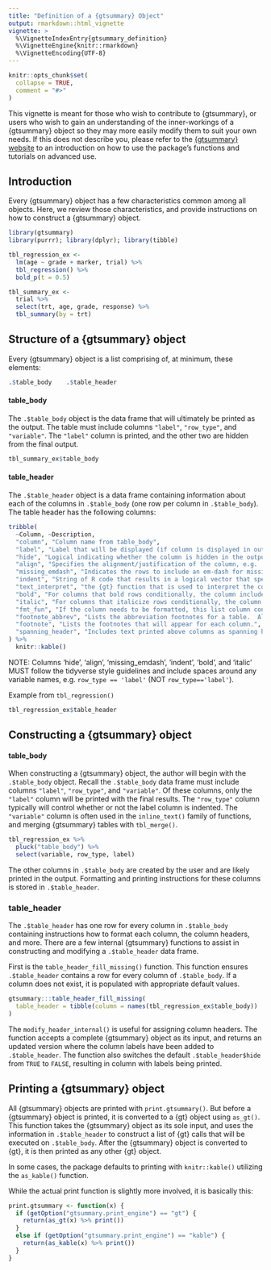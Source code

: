 ---
title: "Definition of a {gtsummary} Object"
output: rmarkdown::html_vignette
vignette: >
  %\VignetteIndexEntry{gtsummary_definition}
  %\VignetteEngine{knitr::rmarkdown}
  %\VignetteEncoding{UTF-8}
---

```{r, include = FALSE}
knitr::opts_chunk$set(
  collapse = TRUE,
  comment = "#>"
)
```

This vignette is meant for those who wish to contribute to {gtsummary}, or users who wish to gain an understanding of the inner-workings of a {gtsummary} object so they may more easily modify them to suit your own needs.
If this does not describe you, please refer to the [{gtsummary} website](http://www.danieldsjoberg.com/gtsummary/) to an introduction on how to use the package's functions and tutorials on advanced use.

## Introduction

Every {gtsummary} object has a few characteristics common among all objects.
Here, we review those characteristics, and provide instructions on how to construct a {gtsummary} object.

```{r setup, message=FALSE}
library(gtsummary)
library(purrr); library(dplyr); library(tibble)

tbl_regression_ex <-
  lm(age ~ grade + marker, trial) %>%
  tbl_regression() %>%
  bold_p(t = 0.5) 

tbl_summary_ex <-
  trial %>%
  select(trt, age, grade, response) %>%
  tbl_summary(by = trt)
```

## Structure of a {gtsummary} object

Every {gtsummary} object is a list comprising of, at minimum, these elements:

```r
.$table_body    .$table_header         
```

#### table_body

The `.$table_body` object is the data frame that will ultimately be printed as the output.
The table must include columns `"label"`, `"row_type"`, and `"variable"`.
The `"label"` column is printed, and the other two are hidden from the final output.

```{r}
tbl_summary_ex$table_body
```

#### table_header

The `.$table_header` object is a data frame containing information about each of the columns in `.$table_body` (one row per column in `.$table_body`).
The table header has the following columns:

```{r, echo=FALSE}
tribble(
  ~Column, ~Description,
  "column", "Column name from table_body",
  "label", "Label that will be displayed (if column is displayed in output)",
  "hide", "Logical indicating whether the column is hidden in the output",
  "align", "Specifies the alignment/justification of the column, e.g. 'center' or 'left'",
  "missing_emdash", "Indicates the rows to include an em-dash for missing cells. For example `row_ref == TRUE` in `tbl_regression()`",
  "indent", "String of R code that results in a logical vector that specifies rows to indent, e.g. `row_type != 'label'`",
  "text_interpret", "the {gt} function that is used to interpret the column label",
  "bold", "For columns that bold rows conditionally, the column includes a string of R code that results in a logical vector indicating the rows to bold For example, `row_type == 'label'`",
  "italic", "For columns that italicize rows conditionally, the column includes a string of R code that results in a logical vector indicating the rows to italicize. For example, `row_type == 'label'`",
  "fmt_fun", "If the column needs to be formatted, this list column contains the function that performs the formatting.  Note, this is the function object; not the character name of a function.",
  "footnote_abbrev", "Lists the abbreviation footnotes for a table.  All abbreviation footnotes are collated into a single footnote.  For example, 'OR = Odds Ratio' and 'CI = Confidence Interval' appear in a single footnote.",
  "footnote", "Lists the footnotes that will appear for each column.",
  "spanning_header", "Includes text printed above columns as spanning headers. See `tbl_merge(...)$table_header` output for example of use."
) %>%
  knitr::kable() 
```

NOTE: Columns 'hide', 'align', 'missing_emdash', 'indent', 'bold', and 'italic' MUST follow the tidyverse style guidelines and include spaces around any variable names, e.g. `row_type == 'label'` (NOT `row_type=='label'`).

Example from `tbl_regression()`

```{r} 
tbl_regression_ex$table_header
```

## Constructing a {gtsummary} object

#### table_body

When constructing a {gtsummary} object, the author will begin with the `.$table_body` object.
Recall the `.$table_body` data frame must include columns `"label"`, `"row_type"`, and `"variable"`.
Of these columns, only the `"label"` column will be printed with the final results.
The `"row_type"` column typically will control whether or not the label column is indented.
The `"variable"` column is often used in the `inline_text()` family of functions, and merging {gtsummary} tables with `tbl_merge()`.

```{r}
tbl_regression_ex %>%
  pluck("table_body") %>%
  select(variable, row_type, label)
```

The other columns in `.$table_body` are created by the user and are likely printed in the output.
Formatting and printing instructions for these columns is stored in `.$table_header`.

### table_header

The `.$table_header` has one row for every column in `.$table_body` containing instructions how to format each column, the column headers, and more.
There are a few internal {gtsummary} functions to assist in constructing and modifying a `.$table_header` data frame.

First is the `table_header_fill_missing()` function.
This function ensures `.$table_header` contains a row for every column of `.$table_body`.
If a column does not exist, it is populated with appropriate default values.

```{r}
gtsummary:::table_header_fill_missing(
  table_header = tibble(column = names(tbl_regression_ex$table_body))
) 
```

The `modify_header_internal()` is useful for assigning column headers.
The function accepts a complete {gtsummary} object as its input, and returns an updated version where the column labels have been added to `.$table_header`.
The function also switches the default `.$table_header$hide` from `TRUE` to `FALSE`, resulting in column with labels being printed.

## Printing a {gtsummary} object

All {gtsummary} objects are printed with `print.gtsummary()`.
But before a {gtsummary} object is printed, it is converted to a {gt} object using `as_gt()`.
This function takes the {gtsummary} object as its sole input, and uses the information in `.$table_header` to construct a list of {gt} calls that will be executed on `.$table_body`.
After the {gtsummary} object is converted to {gt}, it is then printed as any other {gt} object.

In some cases, the package defaults to printing with `knitr::kable()` utilizing the `as_kable()` function.

While the actual print function is slightly more involved, it is basically this:

```{r, eval = FALSE}
print.gtsummary <- function(x) {
  if (getOption("gtsummary.print_engine") == "gt") {
    return(as_gt(x) %>% print())
  }
  else if (getOption("gtsummary.print_engine") == "kable") {
    return(as_kable(x) %>% print())
  }
}

```


